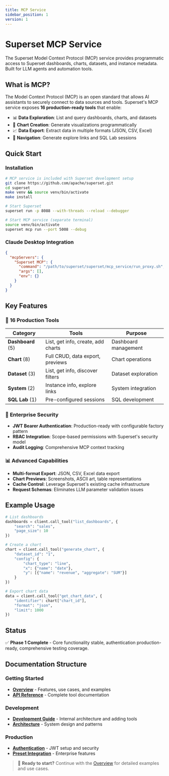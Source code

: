 ```yaml
---
title: MCP Service
sidebar_position: 1
version: 1
---
```


# Superset MCP Service

The Superset Model Context Protocol (MCP) service provides programmatic access to Superset dashboards, charts, datasets, and instance metadata. Built for LLM agents and automation tools.

## What is MCP?

The Model Context Protocol (MCP) is an open standard that allows AI assistants to securely connect to data sources and tools. Superset's MCP service exposes **16 production-ready tools** that enable:

- 📊 **Data Exploration**: List and query dashboards, charts, and datasets
- 🔧 **Chart Creation**: Generate visualizations programmatically
- 📈 **Data Export**: Extract data in multiple formats (JSON, CSV, Excel)
- 🔗 **Navigation**: Generate explore links and SQL Lab sessions

## Quick Start

### Installation
```bash
# MCP service is included with Superset development setup
git clone https://github.com/apache/superset.git
cd superset
make venv && source venv/bin/activate
make install

# Start Superset
superset run -p 8088 --with-threads --reload --debugger

# Start MCP service (separate terminal)
source venv/bin/activate
superset mcp run --port 5008 --debug
```

### Claude Desktop Integration
```json
{
  "mcpServers": {
    "Superset MCP": {
      "command": "/path/to/superset/superset/mcp_service/run_proxy.sh",
      "args": [],
      "env": {}
    }
  }
}
```

## Key Features

### 🔧 **16 Production Tools**
| Category | Tools | Purpose |
|----------|-------|---------|
| **Dashboard** (5) | List, get info, create, add charts | Dashboard management |
| **Chart** (8) | Full CRUD, data export, previews | Chart operations |
| **Dataset** (3) | List, get info, discover filters | Dataset exploration |
| **System** (2) | Instance info, explore links | System integration |
| **SQL Lab** (1) | Pre-configured sessions | SQL development |

### 🔐 **Enterprise Security**
- **JWT Bearer Authentication**: Production-ready with configurable factory pattern
- **RBAC Integration**: Scope-based permissions with Superset's security model
- **Audit Logging**: Comprehensive MCP context tracking

### 📊 **Advanced Capabilities**
- **Multi-format Export**: JSON, CSV, Excel data export
- **Chart Previews**: Screenshots, ASCII art, table representations
- **Cache Control**: Leverage Superset's existing cache infrastructure
- **Request Schemas**: Eliminates LLM parameter validation issues

## Example Usage

```python
# List dashboards
dashboards = client.call_tool("list_dashboards", {
    "search": "sales",
    "page_size": 10
})

# Create a chart
chart = client.call_tool("generate_chart", {
    "dataset_id": "1",
    "config": {
        "chart_type": "line",
        "x": {"name": "date"},
        "y": [{"name": "revenue", "aggregate": "SUM"}]
    }
})

# Export chart data
data = client.call_tool("get_chart_data", {
    "identifier": chart["chart_id"],
    "format": "json",
    "limit": 1000
})
```

## Status

✅ **Phase 1 Complete** - Core functionality stable, authentication production-ready, comprehensive testing coverage.

## Documentation Structure

### Getting Started
- **[Overview](./overview)** - Features, use cases, and examples
- **[API Reference](./api-reference)** - Complete tool documentation

### Development
- **[Development Guide](./development)** - Internal architecture and adding tools
- **[Architecture](./architecture)** - System design and patterns

### Production
- **[Authentication](./authentication)** - JWT setup and security
- **[Preset Integration](./preset-integration)** - Enterprise features

> 🚀 **Ready to start?** Continue with the [Overview](./overview) for detailed examples and use cases.
